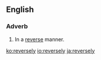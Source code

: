 ==English==

===Adverb===
{{en-adv|-}}

# In a [[reverse]] manner.

[[ko:reversely]]
[[io:reversely]]
[[ja:reversely]]